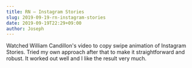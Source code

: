 ```yaml
---
title: RN – Instagram Stories
slug: 2019-09-19-rn-instagram-stories
date: 2019-09-19T22:29+09:00
author: Joseph
---
```


Watched William Candillon's video to copy swipe animation of Instagram Stories. Tried my own approach after that to make it straightforward and robust. It worked out well and I like the result very much.